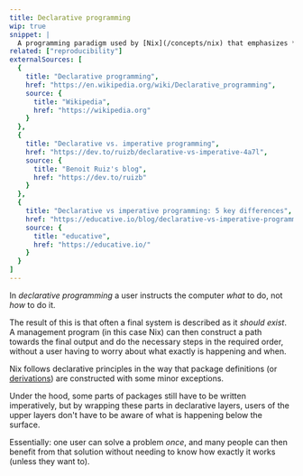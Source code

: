 ```yaml
---
title: Declarative programming
wip: true
snippet: |
  A programming paradigm used by [Nix](/concepts/nix) that emphasizes *what* you want to build rather than *how* things are built
related: ["reproducibility"]
externalSources: [
  {
    title: "Declarative programming",
    href: "https://en.wikipedia.org/wiki/Declarative_programming",
    source: {
      title: "Wikipedia",
      href: "https://wikipedia.org"
    }
  },
  {
    title: "Declarative vs. imperative programming",
    href: "https://dev.to/ruizb/declarative-vs-imperative-4a7l",
    source: {
      title: "Benoit Ruiz's blog",
      href: "https://dev.to/ruizb"
    }
  },
  {
    title: "Declarative vs imperative programming: 5 key differences",
    href: "https://educative.io/blog/declarative-vs-imperative-programming",
    source: {
      title: "educative",
      href: "https://educative.io/"
    }
  }
]
---
```


In *declarative programming* a user instructs the computer *what* to do, not *how* to do it.

The result of this is that often a final system is described as it *should exist*.
A management program (in this case Nix) can then construct a path towards the final output
and do the necessary steps in the required order, without a user having to worry about what exactly is happening and when.

Nix follows declarative principles in the way that package definitions (or [derivations](/concepts/derivations)) are constructed with some minor exceptions.

Under the hood, some parts of packages still have to be written imperatively, but by wrapping these parts in declarative layers,
users of the upper layers don't have to be aware of what is happening below the surface.

Essentially: one user can solve a problem *once*,
and many people can then benefit from that solution without needing to know how exactly it works (unless they want to).
